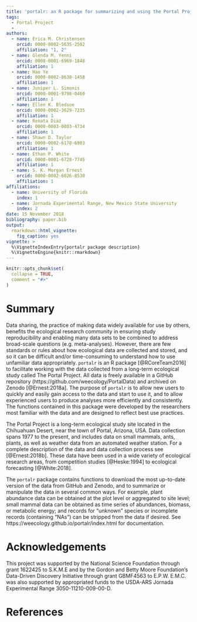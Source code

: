 ```yaml
---
title: 'portalr: an R package for summarizing and using the Portal Project Data'
tags:
  - Portal Project
  - 
authors:
  - name: Erica M. Christensen
    orcid: 0000-0002-5635-2502
    affiliation: "1, 2"
  - name: Glenda M. Yenni
    orcid: 0000-0001-6969-1848
    affiliation: 1
  - name: Hao Ye
    orcid: 0000-0002-8630-1458
    affiliation: 1
  - name: Juniper L. Simonis
    orcid: 0000-0001-9798-0460
    affiliation: 1
  - name: Ellen K. Bledsoe
    orcid: 0000-0002-3629-7235
    affiliation: 1
  - name: Renata Diaz
    orcid: 0000-0003-0803-4734
    affiliation: 1
  - name: Shawn D. Taylor
    orcid: 0000-0002-6178-6903
    affiliation: 1
  - name: Ethan P. White
    orcid: 0000-0001-6728-7745
    affiliation: 1
  - name: S. K. Morgan Ernest
    orcid: 0000-0002-6026-8530
    affiliation: 1
affiliations:
  - name: University of Florida
    index: 1
  - name: Jornada Experimental Range, New Mexico State University
    index: 2
date: 15 November 2018
bibliography: paper.bib
output:
  rmarkdown::html_vignette: 
    fig_caption: yes
vignette: >
  %\VignetteIndexEntry{portalr package description}
  %\VignetteEngine{knitr::rmarkdown}
---
```


```r
knitr::opts_chunk$set(
  collapse = TRUE,
  comment = "#>"
)
```

# Summary

Data sharing, the practice of making data widely available for use by others, benefits the ecological research community in ensuring study reproducibility and enabling many data sets to be combined to address broad-scale questions (e.g. meta-analyses). However, there are few standards or rules about how ecological data are collected and stored, and so it can be difficult and/or time-consuming to understand how to use unfamiliar data appropriately. ``portalr`` is an R package [@RCoreTeam2016] to facilitate working with the data collected from a long-term ecological study called The Portal Project. All data is freely available in a GitHub repository (https://github.com/weecology/PortalData) and archived on Zenodo [@Ernest:2018a]. The purpose of ``portalr`` is to allow new users to quickly and easily gain access to the data and start to use it, and to allow experienced users to produce analyses more efficiently and consistently. The functions contained in this package were developed by the researchers most familiar with the data and are designed to reflect best use practices.

The Portal Project is a long-term ecological study site located in the Chihuahuan Desert, near the town of Portal, Arizona, USA. Data collection spans 1977 to the present, and includes data on small mammals, ants, plants, as well as weather data from an automated weather station. For a complete description of the data and data collection process see [@Ernest:2018b]. These data have been used in a wide variety of ecological research areas, from competition studies [@Heske:1994] to ecological forecasting [@White:2018]. 

The ``portalr`` package contains functions to download the most up-to-date version of the data from GitHub and Zenodo, and to summarize or manipulate the data in several common ways. For example, plant abundance data can be obtained at the plot level or aggregated to site level; small mammal data can be obtained as time series of abundances, biomass, or metabolic energy; and records for "unknown" species or incomplete records (containing "NAs") can be stripped from the data if desired. See https://weecology.github.io/portalr/index.html for documentation. 

# Acknowledgements
This project was supported by the National Science Foundation through grant 1622425 to S.K.M.E and by the Gordon and Betty Moore Foundation's Data-Driven Discovery Initiative through grant GBMF4563 to E.P.W. E.M.C. was also supported by appropriated funds to the USDA-ARS Jornada Experimental Range 3050-11210-009-00-D.

# References